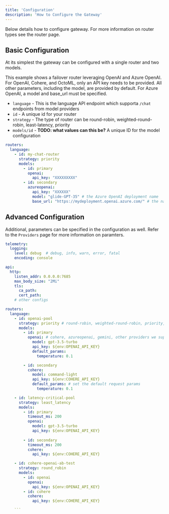 ```yaml
---
title: 'Configuration'
description: 'How to Configure the Gateway'
---
```


Below details how to configure gateway. For more information on router types see the router page.

## Basic Configuration

At its simplest the gateway can be configured with a single router and two models.

This example shows a failover router leveraging OpenAI and Azure OpenAI. For OpenAI, Cohere, and OctoML, only an API key needs to be provided.
All other parameters, including the model, are provided by default. For Azure OpenAI, a model and base_url must be specified.

- `language` - This is the language API endpoint which supporta `/chat` endpoints from model providers
- `id` - A unique id for your router
- `strategy` - The type of router can be round-robin, weighted-round-robin, least-latency, priority
- `models/id` - **TODO: what values can this be?** A unique ID for the model configuration

```yaml
routers:
  language:
    - id: my-chat-router
      strategy: priority
      models:
        - id: primary
          openai:
            api_key: "XXXXXXXXX"
        - id: secondary
          azureopenai:
            api_key: "XXXXXX"
            model: "glide-GPT-35" # the Azure OpenAI deployment name
            base_url: "https://mydeployment.openai.azure.com/" # the name of your Azure OpenAI Resource
```

## Advanced Configuration

Additional, parameters can be specified in the configuration as well. Refer to the `Providers` page for more information on paramters.

```yaml
telemetry:
  logging:
    level: debug  # debug, info, warn, error, fatal
    encoding: console

api:
  http:
    listen_addr: 0.0.0.0:7685
    max_body_size: "2Mi"
    tls:
      ca_path:
      cert_path:
    # other configs

routers:
  language:
    - id: openai-pool
      strategy: priority # round-robin, weighted-round-robin, priority, least-latency, priority, etc.
      models:
        - id: primary
          openai: # cohere, azureopenai, gemini, other providers we support
            model: gpt-3.5-turbo
            api_key: ${env:OPENAI_API_KEY}
            default_params:
              temperature: 0.1

        - id: secondary
          cohere:
            model: command-light
            api_key: ${env:COHERE_API_KEY}
            default_params: # set the default request params
              temperature: 0.1

    - id: latency-critical-pool
      strategy: least_latency
      models:
        - id: primary
          timeout_ms: 200
          openai:
            model: gpt-3.5-turbo
            api_key: ${env:OPENAI_API_KEY}
        
        - id: secondary
          timeout_ms: 200
          cohere:
            api_key: ${env:COHERE_API_KEY}

    - id: cohere-openai-ab-test
      strategy: round_robin
      models:
        - id: openai
          openai:
            api_key: ${env:OPENAI_API_KEY}
        - id: cohere
          cohere:
            api_key: ${env:COHERE_API_KEY}

    ```